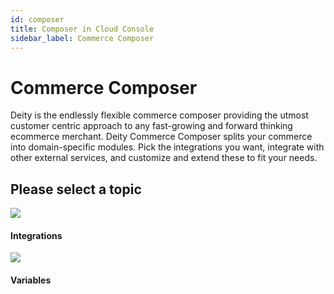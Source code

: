 ```yaml
---
id: composer
title: Composer in Cloud Console
sidebar_label: Commerce Composer
---
```



# Commerce Composer

Deity is the endlessly flexible commerce composer providing the utmost customer centric approach to any fast-growing and forward thinking ecommerce merchant. Deity Commerce Composer splits your commerce into domain-specific modules. Pick the integrations you want, integrate with other external services, and customize and extend these to fit your needs.


<Notice />

## Please select a topic
<div className="flex mb80 brighten">
  <Card to="/docs/console/composer/integrations">
    <img src="/docs/img/icons/composerintegrations.svg" />
    <h4>Integrations</h4>
    <p></p>
  </Card>
  <Card to="/docs/console/composer/variables">
    <img src="/docs/img/icons/variables.svg" />
    <h4>Variables</h4>
    <p></p>
  </Card>
</div>

